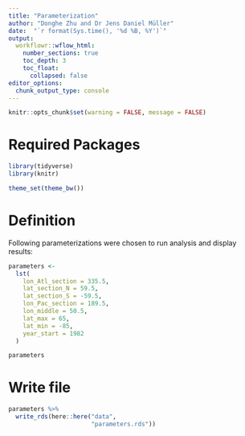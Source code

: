 ```yaml
---
title: "Parameterization"
author: "Donghe Zhu and Dr Jens Daniel Müller"
date:  "`r format(Sys.time(), '%d %B, %Y')`"
output: 
  workflowr::wflow_html:
    number_sections: true
    toc_depth: 3
    toc_float:
      collapsed: false
editor_options:
  chunk_output_type: console
---
```



```r
knitr::opts_chunk$set(warning = FALSE, message = FALSE)
```

# Required Packages
```r
library(tidyverse) 
library(knitr)
```


```r
theme_set(theme_bw())
```


# Definition

Following parameterizations were chosen to run analysis and display results:
```r

parameters <-
  lst(
    lon_Atl_section = 335.5,
    lat_section_N = 59.5,
    lat_section_S = -59.5,
    lon_Pac_section = 189.5,
    lon_middle = 50.5,
    lat_max = 65,
    lat_min = -85,
    year_start = 1982
  ) 

parameters

```

# Write file

```r

parameters %>%
  write_rds(here::here("data",
                       "parameters.rds"))

```


